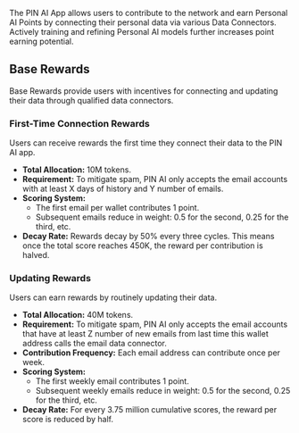 The PIN AI App allows users to contribute to the network and earn Personal AI Points by connecting their personal data via various Data Connectors. Actively training and refining Personal AI models further increases point earning potential.

## Base Rewards

Base Rewards provide users with incentives for connecting and updating their data through qualified data connectors.

### First-Time Connection Rewards

Users can receive rewards the first time they connect their data to the PIN AI app.

- **Total Allocation:** 10M tokens.
- **Requirement:** To mitigate spam, PIN AI only accepts the email accounts with at least X days of history and Y number of emails.
- **Scoring System:**
    - The first email per wallet contributes 1 point.
    - Subsequent emails reduce in weight: 0.5 for the second, 0.25 for the third, etc.
- **Decay Rate:** Rewards decay by 50% every three cycles. This means once the total score reaches 450K, the reward per contribution is halved.

### Updating Rewards

Users can earn rewards by routinely updating their data.

- **Total Allocation:** 40M tokens.
- **Requirement:** To mitigate spam, PIN AI only accepts the email accounts that have at least Z number of new emails from last time this wallet address calls the email data connector.
- **Contribution Frequency:** Each email address can contribute once per week.
- **Scoring System:**
    - The first weekly email contributes 1 point.
    - Subsequent weekly emails reduce in weight: 0.5 for the second, 0.25 for the third, etc.
- **Decay Rate:** For every 3.75 million cumulative scores, the reward per score is reduced by half.